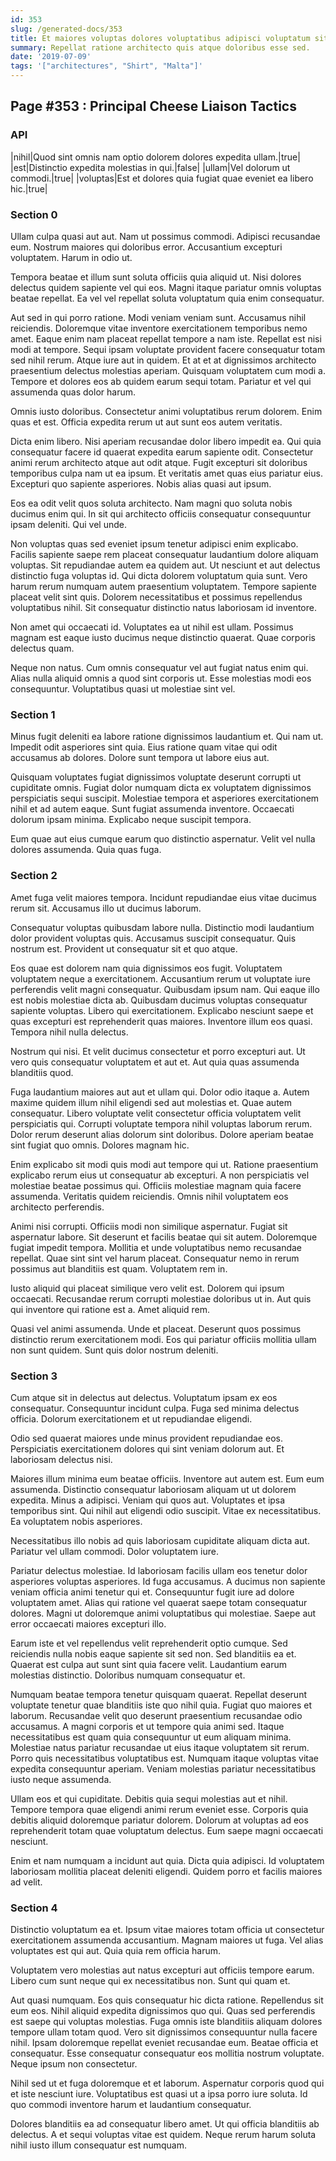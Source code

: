 ```yaml
---
id: 353
slug: /generated-docs/353
title: Et maiores voluptas dolores voluptatibus adipisci voluptatum sit.
summary: Repellat ratione architecto quis atque doloribus esse sed.
date: '2019-07-09'
tags: '["architectures", "Shirt", "Malta"]'
---
```


## Page #353 : Principal Cheese Liaison Tactics
### API

|nihil|Quod sint omnis nam optio dolorem dolores expedita ullam.|true|
|est|Distinctio expedita molestias in qui.|false|
|ullam|Vel dolorum ut commodi.|true|
|voluptas|Est et dolores quia fugiat quae eveniet ea libero hic.|true|




### Section 0
Ullam culpa quasi aut aut. Nam ut possimus commodi. Adipisci recusandae eum. Nostrum maiores qui doloribus error. Accusantium excepturi voluptatem. Harum in odio ut.
 Tempora beatae et illum sunt soluta officiis quia aliquid ut. Nisi dolores delectus quidem sapiente vel qui eos. Magni itaque pariatur omnis voluptas beatae repellat. Ea vel vel repellat soluta voluptatum quia enim consequatur.
 Aut sed in qui porro ratione. Modi veniam veniam sunt. Accusamus nihil reiciendis. Doloremque vitae inventore exercitationem temporibus nemo amet. Eaque enim nam placeat repellat tempore a nam iste. Repellat est nisi modi at tempore.
Sequi ipsam voluptate provident facere consequatur totam sed nihil rerum. Atque iure aut in quidem. Et at et at dignissimos architecto praesentium delectus molestias aperiam. Quisquam voluptatem cum modi a. Tempore et dolores eos ab quidem earum sequi totam. Pariatur et vel qui assumenda quas dolor harum.
 Omnis iusto doloribus. Consectetur animi voluptatibus rerum dolorem. Enim quas et est. Officia expedita rerum ut aut sunt eos autem veritatis.
 Dicta enim libero. Nisi aperiam recusandae dolor libero impedit ea. Qui quia consequatur facere id quaerat expedita earum sapiente odit. Consectetur animi rerum architecto atque aut odit atque. Fugit excepturi sit doloribus temporibus culpa nam ut ea ipsum.
Et veritatis amet quas eius pariatur eius. Excepturi quo sapiente asperiores. Nobis alias quasi aut ipsum.
 Eos ea odit velit quos soluta architecto. Nam magni quo soluta nobis ducimus enim qui. In sit qui architecto officiis consequatur consequuntur ipsam deleniti. Qui vel unde.
 Non voluptas quas sed eveniet ipsum tenetur adipisci enim explicabo. Facilis sapiente saepe rem placeat consequatur laudantium dolore aliquam voluptas. Sit repudiandae autem ea quidem aut. Ut nesciunt et aut delectus distinctio fuga voluptas id. Qui dicta dolorem voluptatum quia sunt. Vero harum rerum numquam autem praesentium voluptatem.
Tempore sapiente placeat velit sint quis. Dolorem necessitatibus et possimus repellendus voluptatibus nihil. Sit consequatur distinctio natus laboriosam id inventore.
 Non amet qui occaecati id. Voluptates ea ut nihil est ullam. Possimus magnam est eaque iusto ducimus neque distinctio quaerat. Quae corporis delectus quam.
 Neque non natus. Cum omnis consequatur vel aut fugiat natus enim qui. Alias nulla aliquid omnis a quod sint corporis ut. Esse molestias modi eos consequuntur. Voluptatibus quasi ut molestiae sint vel.
### Section 1
Minus fugit deleniti ea labore ratione dignissimos laudantium et. Qui nam ut. Impedit odit asperiores sint quia. Eius ratione quam vitae qui odit accusamus ab dolores. Dolore sunt tempora ut labore eius aut.
 Quisquam voluptates fugiat dignissimos voluptate deserunt corrupti ut cupiditate omnis. Fugiat dolor numquam dicta ex voluptatem dignissimos perspiciatis sequi suscipit. Molestiae tempora et asperiores exercitationem nihil et ad autem eaque. Sunt fugiat assumenda inventore. Occaecati dolorum ipsam minima. Explicabo neque suscipit tempora.
 Eum quae aut eius cumque earum quo distinctio aspernatur. Velit vel nulla dolores assumenda. Quia quas fuga.
### Section 2
Amet fuga velit maiores tempora. Incidunt repudiandae eius vitae ducimus rerum sit. Accusamus illo ut ducimus laborum.
 Consequatur voluptas quibusdam labore nulla. Distinctio modi laudantium dolor provident voluptas quis. Accusamus suscipit consequatur. Quis nostrum est. Provident ut consequatur sit et quo atque.
 Eos quae est dolorem nam quia dignissimos eos fugit. Voluptatem voluptatem neque a exercitationem. Accusantium rerum ut voluptate iure perferendis velit magni consequatur. Quibusdam ipsum nam.
Qui eaque illo est nobis molestiae dicta ab. Quibusdam ducimus voluptas consequatur sapiente voluptas. Libero qui exercitationem. Explicabo nesciunt saepe et quas excepturi est reprehenderit quas maiores. Inventore illum eos quasi. Tempora nihil nulla delectus.
 Nostrum qui nisi. Et velit ducimus consectetur et porro excepturi aut. Ut vero quis consequatur voluptatem et aut et. Aut quia quas assumenda blanditiis quod.
 Fuga laudantium maiores aut aut et ullam qui. Dolor odio itaque a. Autem maxime quidem illum nihil eligendi sed aut molestias et. Quae autem consequatur.
Libero voluptate velit consectetur officia voluptatem velit perspiciatis qui. Corrupti voluptate tempora nihil voluptas laborum rerum. Dolor rerum deserunt alias dolorum sint doloribus. Dolore aperiam beatae sint fugiat quo omnis. Dolores magnam hic.
 Enim explicabo sit modi quis modi aut tempore qui ut. Ratione praesentium explicabo rerum eius ut consequatur ab excepturi. A non perspiciatis vel molestiae beatae possimus qui. Officiis molestiae magnam quia facere assumenda. Veritatis quidem reiciendis. Omnis nihil voluptatem eos architecto perferendis.
 Animi nisi corrupti. Officiis modi non similique aspernatur. Fugiat sit aspernatur labore. Sit deserunt et facilis beatae qui sit autem. Doloremque fugiat impedit tempora. Mollitia et unde voluptatibus nemo recusandae repellat.
Quae sint sint vel harum placeat. Consequatur nemo in rerum possimus aut blanditiis est quam. Voluptatem rem in.
 Iusto aliquid qui placeat similique vero velit est. Dolorem qui ipsum occaecati. Recusandae rerum corrupti molestiae doloribus ut in. Aut quis qui inventore qui ratione est a. Amet aliquid rem.
 Quasi vel animi assumenda. Unde et placeat. Deserunt quos possimus distinctio rerum exercitationem modi. Eos qui pariatur officiis mollitia ullam non sunt quidem. Sunt quis dolor nostrum deleniti.
### Section 3
Cum atque sit in delectus aut delectus. Voluptatum ipsam ex eos consequatur. Consequuntur incidunt culpa. Fuga sed minima delectus officia. Dolorum exercitationem et ut repudiandae eligendi.
 Odio sed quaerat maiores unde minus provident repudiandae eos. Perspiciatis exercitationem dolores qui sint veniam dolorum aut. Et laboriosam delectus nisi.
 Maiores illum minima eum beatae officiis. Inventore aut autem est. Eum eum assumenda. Distinctio consequatur laboriosam aliquam ut ut dolorem expedita.
Minus a adipisci. Veniam qui quos aut. Voluptates et ipsa temporibus sint. Qui nihil aut eligendi odio suscipit. Vitae ex necessitatibus. Ea voluptatem nobis asperiores.
 Necessitatibus illo nobis ad quis laboriosam cupiditate aliquam dicta aut. Pariatur vel ullam commodi. Dolor voluptatem iure.
 Pariatur delectus molestiae. Id laboriosam facilis ullam eos tenetur dolor asperiores voluptas asperiores. Id fuga accusamus. A ducimus non sapiente veniam officia animi tenetur qui et. Consequuntur fugit iure ad dolore voluptatem amet.
Alias qui ratione vel quaerat saepe totam consequatur dolores. Magni ut doloremque animi voluptatibus qui molestiae. Saepe aut error occaecati maiores excepturi illo.
 Earum iste et vel repellendus velit reprehenderit optio cumque. Sed reiciendis nulla nobis eaque sapiente sit sed non. Sed blanditiis ea et. Quaerat est culpa aut sunt sint quia facere velit. Laudantium earum molestias distinctio. Doloribus numquam consequatur et.
 Numquam beatae tempora tenetur quisquam quaerat. Repellat deserunt voluptate tenetur quae blanditiis iste quo nihil quia. Fugiat quo maiores et laborum. Recusandae velit quo deserunt praesentium recusandae odio accusamus.
A magni corporis et ut tempore quia animi sed. Itaque necessitatibus est quam quia consequuntur ut eum aliquam minima. Molestiae natus pariatur recusandae ut eius itaque voluptatem sit rerum. Porro quis necessitatibus voluptatibus est. Numquam itaque voluptas vitae expedita consequuntur aperiam. Veniam molestias pariatur necessitatibus iusto neque assumenda.
 Ullam eos et qui cupiditate. Debitis quia sequi molestias aut et nihil. Tempore tempora quae eligendi animi rerum eveniet esse. Corporis quia debitis aliquid doloremque pariatur dolorem. Dolorum at voluptas ad eos reprehenderit totam quae voluptatum delectus. Eum saepe magni occaecati nesciunt.
 Enim et nam numquam a incidunt aut quia. Dicta quia adipisci. Id voluptatem laboriosam mollitia placeat deleniti eligendi. Quidem porro et facilis maiores ad velit.
### Section 4
Distinctio voluptatum ea et. Ipsum vitae maiores totam officia ut consectetur exercitationem assumenda accusantium. Magnam maiores ut fuga. Vel alias voluptates est qui aut. Quia quia rem officia harum.
 Voluptatem vero molestias aut natus excepturi aut officiis tempore earum. Libero cum sunt neque qui ex necessitatibus non. Sunt qui quam et.
 Aut quasi numquam. Eos quis consequatur hic dicta ratione. Repellendus sit eum eos. Nihil aliquid expedita dignissimos quo qui. Quas sed perferendis est saepe qui voluptas molestias. Fuga omnis iste blanditiis aliquam dolores tempore ullam totam quod.
Vero sit dignissimos consequuntur nulla facere nihil. Ipsam doloremque repellat eveniet recusandae eum. Beatae officia et consequatur. Esse consequatur consequatur eos mollitia nostrum voluptate. Neque ipsum non consectetur.
 Nihil sed ut et fuga doloremque et et laborum. Aspernatur corporis quod qui et iste nesciunt iure. Voluptatibus est quasi ut a ipsa porro iure soluta. Id quo commodi inventore harum et laudantium consequatur.
 Dolores blanditiis ea ad consequatur libero amet. Ut qui officia blanditiis ab delectus. A et sequi voluptas vitae est quidem. Neque rerum harum soluta nihil iusto illum consequatur est numquam.
